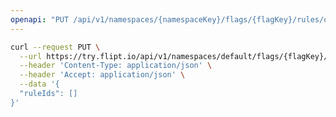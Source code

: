 ```yaml
---
openapi: "PUT /api/v1/namespaces/{namespaceKey}/flags/{flagKey}/rules/order"
---
```


<RequestExample>

```bash
curl --request PUT \
  --url https://try.flipt.io/api/v1/namespaces/default/flags/{flagKey}/rules/order \
  --header 'Content-Type: application/json' \
  --header 'Accept: application/json' \
  --data '{
  "ruleIds": []
}'
```

</RequestExample>
